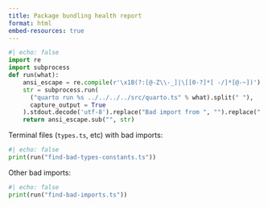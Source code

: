 ```yaml
---
title: Package bundling health report
format: html
embed-resources: true
---
```


```python
#| echo: false
import re
import subprocess
def run(what):
    ansi_escape = re.compile(r'\x1B(?:[@-Z\\-_]|\[[0-?]*[ -/]*[@-~])')
    str = subprocess.run(
      ("quarto run %s ../../../../src/quarto.ts" % what).split(" "),
      capture_output = True
    ).stdout.decode('utf-8').replace("Bad import from ", "").replace(" to ", " -> ")
    return ansi_escape.sub("", str)
```

Terminal files (`types.ts`, etc) with bad imports:

```python
#| echo: false
print(run("find-bad-types-constants.ts"))
```

Other bad imports:

```python
#| echo: false
print(run("find-bad-imports.ts"))
```
